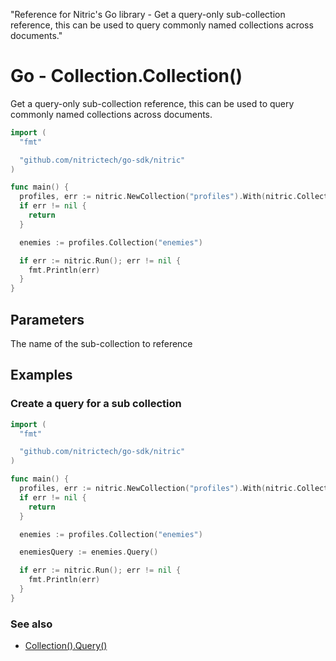   "Reference for Nitric's Go library - Get a query-only sub-collection reference, this can be used to query commonly named collections across documents."

# Go - Collection.Collection()

Get a query-only sub-collection reference, this can be used to query commonly named collections across documents.

```go
import (
  "fmt"

  "github.com/nitrictech/go-sdk/nitric"
)

func main() {
  profiles, err := nitric.NewCollection("profiles").With(nitric.CollectionReading)
  if err != nil {
    return
  }

  enemies := profiles.Collection("enemies")

  if err := nitric.Run(); err != nil {
    fmt.Println(err)
  }
}
```

## Parameters

<Properties>
  <Property name="name" required type="string">
    The name of the sub-collection to reference
  </Property>
</Properties>

## Examples

### Create a query for a sub collection

```go
import (
  "fmt"

  "github.com/nitrictech/go-sdk/nitric"
)

func main() {
  profiles, err := nitric.NewCollection("profiles").With(nitric.CollectionReading)
  if err != nil {
    return
  }

  enemies := profiles.Collection("enemies")

  enemiesQuery := enemies.Query()

  if err := nitric.Run(); err != nil {
    fmt.Println(err)
  }
}
```

### See also

- [Collection().Query()](./collection-query)
